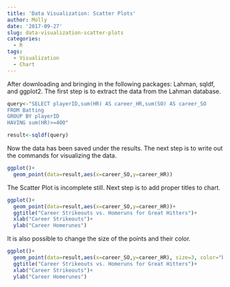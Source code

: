 ```yaml
---
title: 'Data Visualization: Scatter Plots'
author: Molly
date: '2017-09-27'
slug: data-visualization-scatter-plots
categories:
  - R
tags:
  - Visualization
  - Chart
---
```


After downloading and bringing in the following packages: Lahman, sqldf, and ggplot2. The first step is to extract the data from the Lahman database.

```r
query<-"SELECT playerID,sum(HR) AS career_HR,sum(SO) AS career_SO
FROM Batting
GROUP BY playerID
HAVING sum(HR)>=400"

result<-sqldf(query)
```

Now the data has been saved under the results. The next step is to write out the commands for visualizing the data.

```r
ggplot()+
  geom_point(data=result,aes(x=career_SO,y=career_HR))
```

The Scatter Plot is incomplete still. Next step is to add proper titles to chart.

```r
ggplot()+
  geom_point(data=result,aes(x=career_SO,y=career_HR))+
  ggtitle("Career Strikeouts vs. Homeruns for Great Hitters")+
  xlab("Career Strikeouts")+
  ylab("Career Homerunes")
```

It is also possible to change the size of the points and their color.

```r
ggplot()+
  geom_point(data=result,aes(x=career_SO,y=career_HR), size=3, color="blue")+
  ggtitle("Career Strikeouts vs. Homeruns for Great Hitters")+
  xlab("Career Strikeouts")+
  ylab("Career Homerunes")
```